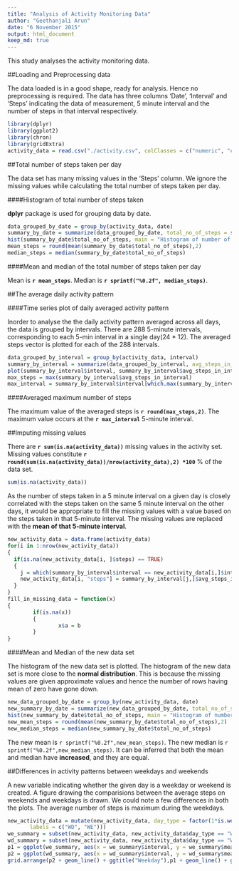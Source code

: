 ```yaml
---
title: "Analysis of Activity Monitoring Data"
author: "Geethanjali Arun"
date: "6 November 2015"
output: html_document
keep_md: true
---
```


This study analyses the activity monitoring data.

##Loading and Preprocessing data

The data loaded is in a good shape, ready for analysis. Hence no preprocessing is required. The data has three columns 'Date', 'Interval' and 'Steps' indicating the data of measurement, 5 minute interval and the number of steps in that interval respectively. 

```r
library(dplyr)
library(ggplot2)
library(chron)
library(gridExtra)
activity_data = read.csv("./activity.csv", colClasses = c("numeric", "character", "numeric"))
```

##Total number of steps taken per day


The data set has many missing values in the 'Steps' column. We ignore the missing values while calculating the total number of steps taken per day.


####Histogram of total number of steps taken

**dplyr** package is used for grouping data by date.

```r
data_grouped_by_date = group_by(activity_data, date)
summary_by_date = summarize(data_grouped_by_date, total_no_of_steps = sum(steps, na.rm=TRUE))
hist(summary_by_date$total_no_of_steps, main = "Histogram of number of steps in a day", xlab = "Number of steps in a day", col = "blue", breaks = seq(from = 0, to = 25000, by = 1000), ylim = c(0,20))
mean_steps = round(mean(summary_by_date$total_no_of_steps),2)
median_steps = median(summary_by_date$total_no_of_steps)
```


####Mean and median of the total number of steps taken per day

Mean is **`r mean_steps`**. 
Median is **`r sprintf("%0.2f", median_steps)`**.


##The average daily activity pattern

####Time series plot of daily averaged activity pattern

Inorder to analyse the the daily activity pattern averaged across all days, the data is grouped by intervals. There are 288 5-minute intervals, corresponding to each 5-min interval in a single day(24 * 12). The averaged steps vector is plotted for each of the 288 intervals. 
```r
data_grouped_by_interval = group_by(activity_data, interval)
summary_by_interval = summarize(data_grouped_by_interval, avg_steps_in_interval = mean(steps, na.rm = TRUE))
plot(summary_by_interval$interval, summary_by_interval$avg_steps_in_interval, type="l", xlab = "Index of the 5 minute Interval", ylab = "Average steps", main = "Time series plot of averaged steps")
max_steps = max(summary_by_interval$avg_steps_in_interval)
max_interval = summary_by_interval$interval[which.max(summary_by_interval$avg_steps_in_interval)]
```


####Averaged maximum number of steps

The maximum value of the averaged steps is **`r round(max_steps,2)`**. The maximum value occurs at the **`r max_interval`** 5-minute interval.


##Imputing missing values

There are **`r sum(is.na(activity_data))`** missing values in the activity set. Missing values constitute **`r round(sum(is.na(activity_data))/nrow(activity_data),2) *100`** % of the data set.

```r
sum(is.na(activity_data))
```

As the number of steps taken in a 5 minute interval on a given day is closely correlated with the steps taken on the same 5 minute interval on the other days, it would be appropriate to fill the missing values with a value based on the steps taken in that 5-minute interval.
The missing values are replaced with the **mean of that 5-minute interval**.

```r
new_activity_data = data.frame(activity_data)
for(i in 1:nrow(new_activity_data))
{
  if(is.na(new_activity_data[i, ]$steps) == TRUE)
  {
    j = which(summary_by_interval$interval == new_activity_data[i,]$interval)
    new_activity_data[i, "steps"] = summary_by_interval[j,]$avg_steps_in_interval
  }
}
fill_in_missing_data = function(x)
{
        if(is.na(x))
        {
                x$a = b
        }
}
```


####Mean and Median of the new data set

The histogram of the new data set is plotted. The histogram of the new data set is more close to the **normal distribution**. This is because the missing values are given approximate values and hence the number of rows having mean of zero have gone down.

```r
new_data_grouped_by_date = group_by(new_activity_data, date)
new_summary_by_date = summarize(new_data_grouped_by_date, total_no_of_steps = sum(steps, na.rm=TRUE))
hist(new_summary_by_date$total_no_of_steps, main = "Histogram of number of steps in a day", xlab = "Number of steps in a day", col = "blue", breaks = seq(from = 0, to = 25000, by = 1000), ylim = c(0,20))
new_mean_steps = round(mean(new_summary_by_date$total_no_of_steps),2)
new_median_steps = median(new_summary_by_date$total_no_of_steps)

```

The new mean is `r sprintf("%0.2f",new_mean_steps)`. The new median is `r sprintf("%0.2f",new_median_steps)`. It can be inferred that both the mean and median have **increased**, and they are equal.

##Differences in activity patterns between weekdays and weekends

A new variable indicating whether the given day is a weekday or weekend is created. A figure drawing the comparisions between the average steps on weekends and weekdays is drawn. We could note a few differences in both the plots. The average number of steps is maximum during the weekdays.

```r
new_activity_data = mutate(new_activity_data, day_type = factor(1*is.weekend(chron(new_activity_data$date, format = "y-m-d")), 
       labels = c("WD", "WE")))
we_summary = subset(new_activity_data, new_activity_data$day_type == "WE") %>% group_by(interval) %>% summarize(mean_steps = mean(steps))
wd_summary = subset(new_activity_data, new_activity_data$day_type == "WD") %>% group_by(interval) %>% summarize(mean_steps = mean(steps))
p1 = ggplot(we_summary, aes(x = we_summary$interval, y = we_summary$mean_steps)) + xlab("Interval") + ylab("Number of steps") + coord_cartesian(ylim = c(0, 250))
p2 = ggplot(wd_summary, aes(x = wd_summary$interval, y = wd_summary$mean_steps)) + xlab("Interval") + ylab("Number of steps") + coord_cartesian(ylim = c(0, 250))
grid.arrange(p2 + geom_line() + ggtitle("Weekday"),p1 + geom_line() + ggtitle("Weekend"), nrow = 2, top = "Time series plot of averaged steps after imputation")
```

